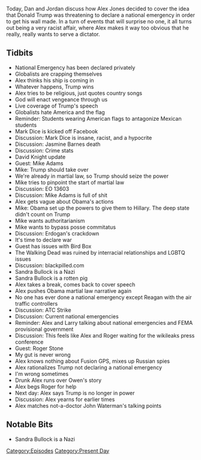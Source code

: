{{DEFAULTSORT:
    #_EPISODE_0251:January 8, 2019
}}{{Episode
    | title           = January 8, 2019
    | caption         = [https://knowledgefight.libsyn.com/knowledge-fight-january-8-2019 Listen to this episode on Libsyn]
    | episodeNumber   = 251
    | length          = 02:13:38
    | airDate         = January 11, 2019
    | coverageDate    = January 8, 2019
    | episodeType     = [[:Category:Present Day|Present Day]]
    | appearance      = [[Gavin Newsom]], [[Mark Dice]], [[Jasmine Barnes]], [[David Knight]], [[Mike Adams]], [[Roger Stone]], [[Owen Shroyer]]
    | oocDrop         = Gavin Newsom is the devil
    | previousEpisode = [[250: Remote Poisoners And Crypto Bigotry]]
    | nextEpisode     = [[252: April 7-8, 2009]]
}}

{{Stub}}

Today, Dan and Jordan discuss how Alex Jones decided to cover the idea that Donald Trump was threatening to declare a national emergency in order to get his wall made. In a turn of events that will surprise no one, it all turns out being a very racist affair, where Alex makes it way too obvious that he really, really wants to serve a dictator.

==Tidbits==

*National Emergency has been declared privately
*Globalists are crapping themselves
*Alex thinks his ship is coming in
*Whatever happens, Trump wins
*Alex tries to be religious, just quotes country songs
*God will enact vengeance through us
*Live coverage of Trump's speech
*Globalists hate America and the flag
*Reminder: Students wearing American flags to antagonize Mexican students
*Mark Dice is kicked off Facebook
*Discussion: Mark Dice is insane, racist, and a hypocrite
*Discussion: Jasmine Barnes death
*Discussion: Crime stats
*David Knight update
*Guest: Mike Adams
*Mike: Trump should take over
*We're already in martial law, so Trump should seize the power
*Mike tries to pinpoint the start of martial law
*Discussion: EO 13603
*Discussion: Mike Adams is full of shit
*Alex gets vague about Obama's actions
*Mike: Obama set up the powers to give them to Hillary. The deep state didn't count on Trump
*Mike wants authoritarianism
*Mike wants to bypass posse commitatus
*Discussion: Erdogan's crackdown
*It's time to declare war
*Guest has issues with Bird Box
*The Walking Dead was ruined by interracial relationships and LGBTQ issues
*Discussion: blackpilled.com
*Sandra Bullock is a Nazi
*Sandra Bullock is a rotten pig
*Alex takes a break, comes back to cover speech
*Alex pushes Obama martial law narrative again
*No one has ever done a national emergency except Reagan with the air traffic controllers
*Discussion: ATC Strike
*Discussion: Current national emergencies
*Reminder: Alex and Larry talking about national emergencies and FEMA provisional government
*Discussion: This feels like Alex and Roger waiting for the wikileaks press conference
*Guest: Roger Stone
*My gut is never wrong
*Alex knows nothing about Fusion GPS, mixes up Russian spies
*Alex rationalizes Trump not declaring a national emergency
*I'm wrong sometimes
*Drunk Alex runs over Owen's story
*Alex begs Roger for help
*Next day: Alex says Trump is no longer in power
*Discussion: Alex yearns for earlier times
*Alex matches not-a-doctor John Waterman's talking points

==Notable Bits==

*Sandra Bullock is a Nazi

[[Category:Episodes]]
[[Category:Present Day]]